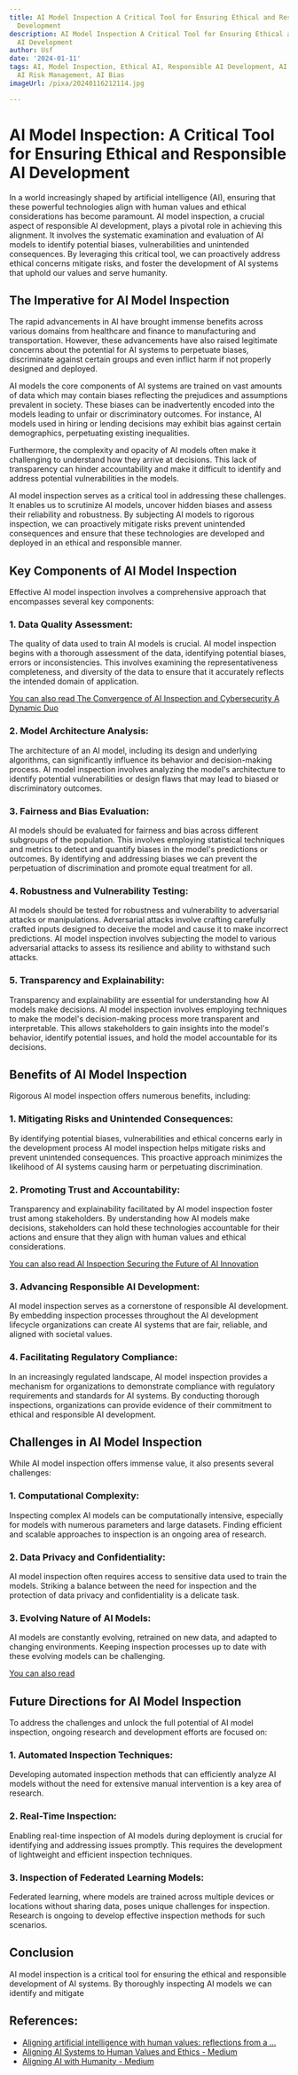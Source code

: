 ```yaml
---
title: AI Model Inspection A Critical Tool for Ensuring Ethical and Responsible AI
  Development
description: AI Model Inspection A Critical Tool for Ensuring Ethical and Responsible
  AI Development
author: Usf
date: '2024-01-11'
tags: AI, Model Inspection, Ethical AI, Responsible AI Development, AI Governance,
  AI Risk Management, AI Bias
imageUrl: /pixa/20240116212114.jpg

---
```

# AI Model Inspection: A Critical Tool for Ensuring Ethical and Responsible AI Development

In a world increasingly shaped by artificial intelligence (AI), ensuring that these powerful technologies align with human  values and  ethical considerations has become paramount. AI model inspection, a crucial aspect of  responsible AI development, plays a pivotal role in achieving this alignment. It involves the systematic examination and evaluation of AI models to identify potential biases, vulnerabilities  and unintended consequences. By leveraging this critical tool, we can proactively address ethical concerns mitigate risks,  and foster the development of AI  systems  that uphold  our values and serve humanity.

##  The Imperative for AI  Model Inspection

The rapid advancements  in  AI have brought immense benefits  across various domains from healthcare  and  finance to manufacturing and transportation. However, these advancements have  also raised legitimate concerns about the potential for AI systems  to  perpetuate biases, discriminate against certain groups and even inflict harm if not properly designed and deployed.

AI models the core components  of AI systems are  trained on vast amounts of data which may contain biases reflecting the prejudices and assumptions prevalent in society. These biases can be inadvertently encoded into  the  models leading to unfair or discriminatory outcomes. For instance,  AI models  used in hiring or lending decisions may exhibit bias against certain demographics, perpetuating existing inequalities.

Furthermore, the complexity and opacity of AI  models often make it challenging to understand how they arrive at decisions. This lack of transparency can hinder accountability and make it difficult to  identify and address potential vulnerabilities in  the models.

AI model inspection serves as a critical tool in addressing these challenges. It enables us to scrutinize AI models, uncover hidden biases and assess  their reliability and  robustness. By subjecting  AI models to rigorous  inspection, we can proactively mitigate risks prevent unintended consequences and ensure that these technologies are developed and deployed in an ethical and responsible manner.

##  Key Components of AI Model Inspection

Effective AI model inspection involves a comprehensive approach that  encompasses several key components:

### 1. Data Quality Assessment:

The quality of data used  to train AI  models is crucial. AI  model inspection begins with a  thorough  assessment of the data, identifying potential biases,  errors or inconsistencies.  This involves examining the representativeness completeness, and diversity of  the data to ensure that it accurately reflects the intended domain of application.

[You can also read The  Convergence of AI Inspection and Cybersecurity A Dynamic Duo](The%20Convergence%20of%20AI%20Inspection%20and%20Cybersecurity%20A%20Dynamic%20Duo)


### 2. Model Architecture Analysis:

The architecture of an AI model, including its design and underlying  algorithms, can significantly influence its behavior  and decision-making process. AI model inspection involves  analyzing the model's architecture  to identify potential vulnerabilities or  design flaws that may lead to biased  or discriminatory outcomes.

### 3. Fairness and Bias Evaluation:

AI models  should be  evaluated for fairness and bias across different subgroups of the population. This involves employing statistical techniques and metrics to detect  and quantify biases in the model's predictions or outcomes. By identifying and addressing biases we can prevent the perpetuation of discrimination and promote equal treatment for all.

### 4.  Robustness and Vulnerability Testing:

AI models should be  tested for robustness and vulnerability to adversarial attacks or manipulations.  Adversarial attacks involve crafting carefully crafted inputs designed to deceive the model  and  cause it to make incorrect predictions. AI model inspection involves subjecting the model to various adversarial attacks to assess its resilience  and ability  to withstand such attacks.

### 5. Transparency and Explainability:

Transparency and explainability are essential  for understanding how AI models make decisions. AI model inspection involves employing techniques to make the model's decision-making process more transparent and interpretable. This allows stakeholders to gain insights into the model's behavior, identify potential issues, and hold the model accountable for its decisions.

## Benefits of AI Model Inspection

Rigorous AI model inspection offers  numerous benefits, including:

### 1. Mitigating Risks  and Unintended Consequences:

By identifying potential biases, vulnerabilities and ethical  concerns early in the development process AI  model inspection helps mitigate  risks and prevent unintended consequences. This proactive approach  minimizes the likelihood of AI systems causing harm or perpetuating discrimination.

###  2.  Promoting Trust  and Accountability:

Transparency and explainability facilitated by AI model inspection foster trust among stakeholders. By understanding how AI  models make decisions, stakeholders can hold these technologies accountable for their actions and ensure that they align with human values and ethical considerations.

[You can also read AI Inspection Securing the Future of AI Innovation](AI%20Inspection%20Securing%20the%20Future%20of%20AI%20Innovation)


### 3. Advancing  Responsible AI Development:

AI model inspection serves as  a cornerstone of responsible AI development. By embedding inspection processes throughout the AI development lifecycle organizations can create AI systems that are  fair, reliable, and aligned with societal values.

### 4. Facilitating  Regulatory Compliance:

In an increasingly regulated landscape, AI model inspection provides a mechanism  for  organizations to demonstrate compliance with regulatory requirements and standards for AI systems. By conducting thorough inspections, organizations can provide evidence of their commitment to ethical and responsible AI development.

## Challenges in AI Model Inspection

While  AI model  inspection offers immense value, it also presents several challenges:

### 1. Computational Complexity:

Inspecting complex AI models can be computationally intensive, especially for models with  numerous parameters and large datasets. Finding efficient and scalable approaches to inspection is an ongoing area of research.

### 2. Data Privacy and Confidentiality:

AI model inspection often requires access to sensitive data used to train the models. Striking a  balance  between  the need for inspection and the  protection of data privacy and confidentiality  is a delicate task.

### 3. Evolving Nature of AI Models:

AI models are constantly evolving, retrained on new data, and  adapted to changing environments. Keeping inspection processes up to date with these evolving models can be challenging.

[You can also read ]()


## Future Directions for AI Model Inspection

To address the  challenges and unlock the full potential of AI model inspection, ongoing research and  development efforts are  focused on:

### 1. Automated  Inspection Techniques:

Developing automated inspection methods that can efficiently analyze AI models without the need for extensive manual intervention is a  key area of research.

### 2. Real-Time Inspection:

Enabling real-time inspection of  AI models during deployment is crucial for identifying  and addressing issues promptly. This requires the development  of  lightweight and efficient inspection techniques.

### 3. Inspection of Federated  Learning Models:

Federated learning, where  models are trained across multiple devices or locations  without sharing data, poses  unique challenges for  inspection. Research is ongoing to develop effective inspection methods for such scenarios.

## Conclusion

AI model inspection is a critical tool for  ensuring  the  ethical and responsible development of  AI systems. By  thoroughly  inspecting AI models we can  identify and mitigate

## References:
- [Aligning artificial intelligence with human values: reflections from a ...](https://link.springer.com/article/10.1007/s00146-021-01247-4)
- [Aligning AI Systems to Human Values and Ethics - Medium](https://medium.com/@aialignmentproposals/aligning-ai-systems-to-human-values-and-ethics-5505953a164f)
- [Aligning AI with Humanity - Medium](https://medium.com/@yaimavaldivia/aligning-ai-with-humanity-9dc3c97dcc6a)
